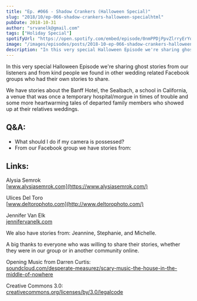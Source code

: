 ```yaml
---
title: "Ep. #066 - Shadow Crankers (Halloween Special)"
slug: "2018/10/ep-066-shadow-crankers-halloween-specialhtml"
pubDate: 2018-10-31
author: "srvanelk@gmail.com"
tags: ["Holiday Special"]
spotifyUrl: "https://open.spotify.com/embed/episode/0nmPPDjPpvZlrryErYqWhu?utm_source=generator"
image: "/images/episodes/posts/2018-10-ep-066-shadow-crankers-halloween-specialhtml/DABBERINA.webp"
description: "In this very special Halloween Episode we're sharing ghost stories from our listeners and from kind people we found in other wedding related Facebook groups who had their own stories to share."
---
```


In this very special Halloween Episode we're sharing ghost stories from our listeners and from kind people we found in other wedding related Facebook groups who had their own stories to share.

We have stories about the Banff Hotel, the Sealbach, a school in California, a venue that was once a temporary hospital/morgue in times of trouble and some more heartwarming tales of departed family members who showed up at their relatives weddings.

## Q&A:
- What should I do if my camera is possessed?
- From our Facebook group we have stories from:

## Links:
Alysia Semrok  
[www.alysiasemrok.com](https://www.alysiasemrok.com/)

Ulices Del Toro  
[www.deltorophoto.com](http://www.deltorophoto.com/)

Jennifer Van Elk  
[jennifervanelk.com](http://jennifervanelk.com/)

We also have stories from: Jeannine, Stephanie, and Michelle.

A big thanks to everyone who was willing to share their stories, whether they were in our group or in another community online.

Opening Music from Darren Curtis:  
[soundcloud.com/desperate-measurez/scary-music-the-house-in-the-middle-of-nowhere](http://soundcloud.com/desperate-measurez/scary-music-the-house-in-the-middle-of-nowhere)

Creative Commons 3.0:  
[creativecommons.org/licenses/by/3.0/legalcode](http://creativecommons.org/licenses/by/3.0/legalcode)
